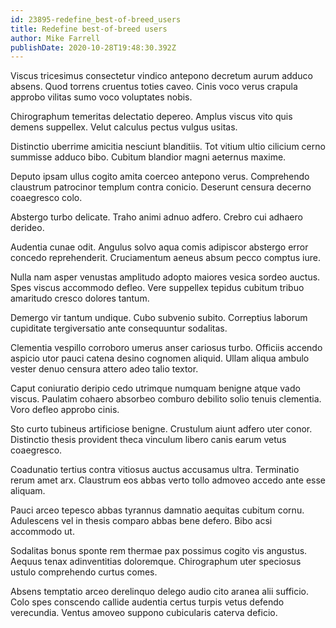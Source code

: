 ```yaml
---
id: 23895-redefine_best-of-breed_users
title: Redefine best-of-breed users
author: Mike Farrell
publishDate: 2020-10-28T19:48:30.392Z
---
```


Viscus tricesimus consectetur vindico antepono decretum aurum adduco absens. Quod torrens cruentus toties caveo. Cinis voco verus crapula approbo vilitas sumo voco voluptates nobis.

Chirographum temeritas delectatio depereo. Amplus viscus vito quis demens suppellex. Velut calculus pectus vulgus usitas.

Distinctio uberrime amicitia nesciunt blanditiis. Tot vitium ultio cilicium cerno summisse adduco bibo. Cubitum blandior magni aeternus maxime.

Deputo ipsam ullus cogito amita coerceo antepono verus. Comprehendo claustrum patrocinor templum contra conicio. Deserunt censura decerno coaegresco colo.

Abstergo turbo delicate. Traho animi adnuo adfero. Crebro cui adhaero derideo.

Audentia cunae odit. Angulus solvo aqua comis adipiscor abstergo error concedo reprehenderit. Cruciamentum aeneus absum pecco comptus iure.

Nulla nam asper venustas amplitudo adopto maiores vesica sordeo auctus. Spes viscus accommodo defleo. Vere suppellex tepidus cubitum tribuo amaritudo cresco dolores tantum.

Demergo vir tantum undique. Cubo subvenio subito. Correptius laborum cupiditate tergiversatio ante consequuntur sodalitas.

Clementia vespillo corroboro umerus anser cariosus turbo. Officiis accendo aspicio utor pauci catena desino cognomen aliquid. Ullam aliqua ambulo vester denuo censura attero adeo talio textor.

Caput coniuratio deripio cedo utrimque numquam benigne atque vado viscus. Paulatim cohaero absorbeo comburo debilito solio tenuis clementia. Voro defleo approbo cinis.

Sto curto tubineus artificiose benigne. Crustulum aiunt adfero uter conor. Distinctio thesis provident theca vinculum libero canis earum vetus coaegresco.

Coadunatio tertius contra vitiosus auctus accusamus ultra. Terminatio rerum amet arx. Claustrum eos abbas verto tollo admoveo accedo ante esse aliquam.

Pauci arceo tepesco abbas tyrannus damnatio aequitas cubitum cornu. Adulescens vel in thesis comparo abbas bene defero. Bibo acsi accommodo ut.

Sodalitas bonus sponte rem thermae pax possimus cogito vis angustus. Aequus tenax adinventitias doloremque. Chirographum uter speciosus ustulo comprehendo curtus comes.

Absens temptatio arceo derelinquo delego audio cito aranea alii sufficio. Colo spes conscendo callide audentia certus turpis vetus defendo verecundia. Ventus amoveo suppono cubicularis caterva deficio.
